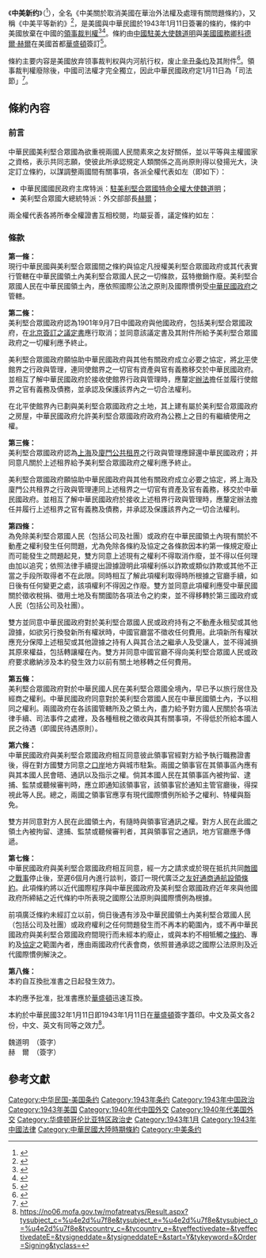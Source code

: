 {{擴充|time=2014-12-09}}
{{專家|time=2014-12-09}}
{{Infobox Treaty
|name                = 中美平等新約<br><small>Sino-American New Equal Treaty 
|long_name           = 中美關於取消美國在華治外法權及處理有關問題條約<br><small>Sino-American Treaty for the Relinquishment of Extraterritorial Rights in China
|image               = 
|image_width         = 
|caption             = 
|type                = 司法條約
|date_drafted        =
|date_signed         = 1943年1月11日
|location_signed     = {{USA}}[[华盛顿特区|华盛顿特区]]
|date_sealed         =
|date_effective      = 1943年5月20日
|condition_effective =
|date_expiration     = 
|signatories         = {{Flagicon|ROC}}[[魏道明|魏道明]]<hr />{{Flagicon|USA}}[[科德爾·赫爾|赫爾]]
|parties             = {{Flag|ROC}}<hr />{{Flag|USA}}
|ratifiers           = {{Flagicon|ROC}}[[中華民國立法院|中華民國立法院]]（1943年5月20日審議通過）<hr />{{Flagicon|USA}}[[美國參議院|美國參議院]]（1943年5月20日審議通過）
|depositor           =
|citations           = 
|languages           = [[英语|英语]]、[[汉语|汉语]]
|wikisource          = 
}}
《'''中美新约'''》（{{lang-en|Treaty between the United States and China for Relinquishment of Extraterritorial Rights in China and the Regulation of Related Matters}}<ref>{{Cite book 
| title=''Foreign relations of the United States : diplomatic papers, 1943. China'' 
| url=https://history.state.gov/historicaldocuments/frus1943China 
| chapterurl=https://history.state.gov/historicaldocuments/frus1943China/pg_690 
| chapter=''Treaty between the United States and China for Relinquishment of Extraterritorial Rights in China and the Regulation of Related Matters'' 
| date=1943-01-11 
| page=690 
| access-date=2020-11-10 
| archive-date=2020-12-01 
| archive-url=https://web.archive.org/web/20201201044534/https://history.state.gov/historicaldocuments/frus1943China 
| dead-url=no 
}}{{en}}</ref>），全名《中美關於取消美國在華治外法權及處理有關問題條約》，又稱《中美平等新約》<ref>{{Cite web | url=http://www.npm.gov.tw/exh100/diplomatic/page_ch03.html | title=百年傳承　走出活路─中華民國外交史料特展 力爭平等 | publisher=[[國立故宮博物院|國立故宮博物院]] | access-date=2014-12-09 | archive-url=https://web.archive.org/web/20150908170400/http://www.npm.gov.tw/exh100/diplomatic/page_ch03.html | archive-date=2015-09-08 | dead-url=no }}</ref>，是美國與中華民國於1943年1月11日簽署的條約，條約中美國放棄在中國的[[領事裁判權|領事裁判權]]<ref>{{Cite journal|url=http://jds.cass.cn/Item/7248.aspx|title=一九四三年“中美平等新约”签订的历史背景及其意义评析|author=王淇|journal=《中共党史研究》|date=1989年|issue=第4期|deadurl=yes|archiveurl=https://web.archive.org/web/20140811000959/http://jds.cass.cn/Item/7248.aspx|archivedate=2014-08-11|access-date=2014-12-09}}</ref><ref>{{Cite journal | title=''China-United States: Treaty for the Relinquishment of Extraterritorial Rights in China and the Regulation of Related Matters'' | journal=The American Journal of International Law | volume=37 | issue=2 | date=Apr  1943 | pages=65-71 | publisher=American Society of International Law | url=http://www.jstor.org/stable/2213942 | author= | access-date=2014-12-09 | archive-url=https://web.archive.org/web/20160325115445/http://www.jstor.org/stable/2213942 | archive-date=2016-03-25 | dead-url=no }}{{en}}</ref>。條約由[[中國駐美大使|中國駐美大使]][[魏道明|魏道明]]與[[美國國務卿|美國國務卿]][[科德爾·赫爾|科德爾·赫爾]]在美國首都[[華盛頓哥倫比亞特區|華盛頓]]簽訂<ref>{{Cite news|url=http://news.xinhuanet.com/photo/2008-01/10/content_7399644.htm|title=历史上1月11日　中国和美国签订《中美新约》|publisher=新华网|date=2008年1月10日|access-date=2014-12-09|archive-url=https://web.archive.org/web/20080111140316/http://news.xinhuanet.com/photo/2008-01/10/content_7399644.htm|archive-date=2008-01-11|dead-url=no}}</ref>。

條約主要内容是美國放弃领事裁判权與内河航行权，废止[[辛丑条约|辛丑条约]]及其附件<ref>{{Cite news|url=http://cq.xinhuanet.com/10th/2007-01/21/content_9097081.htm|title=不平等条约的废除和平等新约的签订|date=2007年1月21日|work=《近代以来重庆100件大事要览》|deadurl=yes|archiveurl=https://web.archive.org/web/20141213063833/http://cq.xinhuanet.com/10th/2007-01/21/content_9097081.htm|archivedate=2014年12月13日|accessdate=2014年12月9日}}</ref>。領事裁判權廢除後，中國司法權才完全獨立，因此中華民國政府定1月11日為「司法節」<ref>{{cite web| url=http://www.judicial.gov.tw/event/festival.htm| title=司法節特刊| publisher=中華民國[[司法院|司法院]]| deadurl=yes| archiveurl=https://web.archive.org/web/20140809220837/http://www.judicial.gov.tw/event/festival.htm| archivedate=2014-08-09| accessdate=2014-12-09}}</ref>。

==條約內容==
===前言===
中華民國美利堅合眾國為欲重視兩國人民間素來之友好關係，並以平等與主權國家之資格，表示共同志願，使彼此所承認規定人類關係之高尚原則得以發揚光大，決定訂立條約，以謀調整兩國間有關事項，各派全權代表如左（即如下）：

*中華民國國民政府主席特派：[[中華民國駐美國大使列表|駐美利堅合眾國特命全權大使]][[魏道明|魏道明]]；
*美利堅合眾國大總統特派：外交部部長[[科德爾·赫爾|赫爾]]；

兩全權代表各將所奉全權證書互相校閱，均屬妥善，議定條約如左：

===條款===
'''第一條：'''<br>現行中華民國與美利堅合眾國間之條約與協定凡授權美利堅合眾國政府或其代表實行管轄在中華民國領土內美利堅合眾國人民之一切條款，茲特撤銷作廢。美利堅合眾國人民在中華民國領土內，應依照國際公法之原則及國際慣例受[[中華民國政府|中華民國政府]]之管轄。

'''第二條：'''<br>美利堅合眾國政府認為1901年9月7日中國政府與他國政府，包括美利堅合眾國政府，在[[辛丑條約|北京簽訂之議定書]]應行取消；並同意該議定書及其附件所給予美利堅合眾國政府之一切權利應予終止。<p>美利堅合眾國政府願協助中華民國政府與其他有關政府成立必要之協定，將[[北平特別市|北平]]使館界之行政與管理，連同使館界之一切官有資產與官有義務移交於中華民國政府。並相互了解中華民國政府於接收使館界行政與管理時，應釐定[[行政命令|辦法]]擔任並履行使館界之官有義務及債務，並承認及保護該界內之一切合法權利。<p>在北平使館界內已劃與美利堅合眾國政府之土地，其上建有屬於美利堅合眾國政府之房屋，中華民國政府允許美利堅合眾國政府政府為公務上之目的有繼續使用之權。<p>

'''第三條：'''<br>美利堅合眾國政府認為[[上海|上海]]及[[廈門|廈門]][[公共租界|公共租界]]之行政與管理應歸還中華民國政府；并同意凡關於上述租界給予美利堅合眾國政府之權利應予終止。<p>美利堅合眾國政府願協助中華民國政府與其他有關政府成立必要之協定，將上海及廈門公共租界之行政與管理連同上述租界之一切官有資產及官有義務，移交於中華民國政府。並相互了解中華民國政府於接收上述租界行政與管理時，應釐定辦法擔任并履行上述租界之官有義務及債務，并承認及保護該界內之一切合法權利。<p>

'''第四條：'''<br>為免除美利堅合眾國人民（包括公司及社團）或政府在中華民國領土內現有關於不動產之權利發生任何問題，尤為免除各條約及協定之各條款因本約第一條規定廢止而可能發生之問題起見，雙方同意上述現有之權利不得取消作廢，並不得以任何理由加以追究；依照法律手續提出證據證明此項權利係以詐欺或類似詐欺或其他不正當之手段所取得者不在此限。同時相互了解此項權利取得時所根據之官廳手續，如日後有任何變更之處，該項權利不得因之作廢。雙方並同意此項權利應受中華民國關於徵收稅捐、徵用土地及有關國防各項法令之約束，並不得移轉於第三國政府或人民（包括公司及社團）。<p>雙方並同意中華民國政府對於美利堅合眾國人民或政府持有之不動產永租契或其他證據，如欲另行換發新所有權狀時，中國官廳當不徵收任何費用。此項新所有權狀應充分保障上述租契或其他證據之持有人與其合法之繼承人及受讓人，並不得減損其原來權益，包括轉讓權在內。雙方并同意中國官廳不得向美利堅合眾國人民或政府要求繳納涉及本約發生效力以前有關土地移轉之任何費用。<p>

'''第五條：'''<br>美利堅合眾國政府對於中華民國人民在美利堅合眾國全境內，早已予以旅行居住及經商之權利。中華民國政府同意對於美利堅合眾國人民在中華民國領土內，予以相同之權利。兩國政府在各該國管轄所及之領土內，盡力給予對方國人民關於各項法律手續、司法事件之處裡，及各種租稅之徵收與其有關事項，不得低於所給本國人民之待遇（即國民待遇原則）。<p>

'''第六條：'''<br>中華民國政府與美利堅合眾國政府相互同意彼此領事官經對方給予執行職務證書後，得在對方國雙方同意之[[口岸|口岸]]地方與城市駐紮。兩國之領事官在其領事區內應有與其本國人民會晤、通訊以及指示之權。倘其本國人民在其領事區內被拘留、逮捕、監禁或聽候審判時，應立即通知該領事官，該領事官於通知主管官廳後，得探視此等人民。總之，兩國之領事官應享有現代國際慣例所給予之權利、特權與豁免。<p>雙方并同意對方人民在此國領土內，有隨時與領事官通訊之權。對方人民在此國之領土內被拘留、逮捕、監禁或聽候審判者，其與領事官之通訊，地方官廳應予傳遞。<p>

'''第七條：'''<br>中華民國政府與美利堅合眾國政府相互同意，經一方之請求或於現在抵抗共同[[大日本帝國|敵國]]之[[中國抗日戰爭|戰事]]停止後，至遲6個月內進行談判，簽訂一現代廣泛之[[中美友好通商航海條約|友好通商通航設領條約]]。此項條約將以近代國際程序與中華民國政府及美利堅合眾國政府近年來與他國政府所締結之近代條約中所表現之國際公法原則與國際慣例為根據。<p>前項廣泛條約未經訂立以前，倘日後遇有涉及中華民國領土內美利堅合眾國人民（包括公司及社團）或政府權利之任何問題發生而不再本約範圍內，或不再中華民國政府與美利堅合眾國政府間現行而未經本約廢止，或與本約不相牴觸之[[條約|條約]]、專約及[[協定|協定]]之範圍內者，應由兩國政府代表會商，依照普通承認之國際公法原則及近代國際慣例解決之。<p>

'''第八條：'''<br>本約自互換批准書之日起發生效力。<p>本約應予批准，批准書應於[[華盛頓特區|華盛頓]]迅速互換。<p>本約於中華民國32年1月11日即1943年1月11日在[[華盛頓特區|華盛頓]]簽字蓋印。中文及英文各2份，中文、英文有同等之效力<ref>https://no06.mofa.gov.tw/mofatreatys/Result.aspx?tysubject_c=%u4e2d%u7f8e&tysubject_e=%u4e2d%u7f8e&tysubject_o=%u4e2d%u7f8e&tycountry_c=&tycountry_e=&tyeffectivedate=&tyeffectivedateE=&tysigneddate=&tysigneddateE=&start=Y&tykeyword=&Order=Signing&tyclass=</ref>。<p>

魏道明　（簽字）<br>
赫　爾　（簽字）

==參考文獻==
{{reflist|2}}

{{國民政府時期中華民國外交}}

[[Category:中华民国-美国条约|Category:中华民国-美国条约]]
[[Category:1943年条约|Category:1943年条约]]
[[Category:1943年中国政治|Category:1943年中国政治]]
[[Category:1943年美国|Category:1943年美国]]
[[Category:1940年代中国外交|Category:1940年代中国外交]]
[[Category:1940年代美国外交|Category:1940年代美国外交]]
[[Category:华盛顿哥伦比亚特区政治史|Category:华盛顿哥伦比亚特区政治史]]
[[Category:1943年1月|Category:1943年1月]]
[[Category:1943年中國法律|Category:1943年中國法律]]
[[Category:中華民國大陸時期條約|Category:中華民國大陸時期條約]]
[[Category:中美条约|Category:中美条约]]